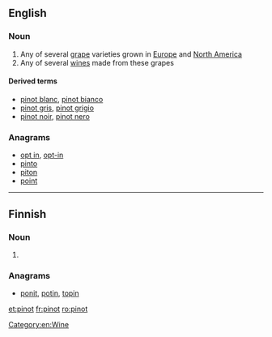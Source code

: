 {{also|Pinot}}
==English==

===Noun===
{{wikipedia}}
{{en-noun}}

# Any of several [[grape]] varieties grown in [[Europe]] and [[North America]]
# Any of several [[wine]]s made from these grapes

====Derived terms====
* [[pinot blanc]], [[pinot bianco]]
* [[pinot gris]], [[pinot grigio]]
* [[pinot noir]], [[pinot nero]]

===Anagrams===
* [[opt in#English|opt in]], [[opt-in#English|opt-in]]
* [[pinto#English|pinto]]
* [[piton#English|piton]]
* [[point#English|point]]

[[Category:en:Wine]]

----

==Finnish==

===Noun===
{{head|fi|noun form}}

# {{plural of|pino|lang=fi|nocat=1}}

===Anagrams===
* [[ponit#Finnish|ponit]], [[potin#Finnish|potin]], [[topin#Finnish|topin]]

[[et:pinot]]
[[fr:pinot]]
[[ro:pinot]]